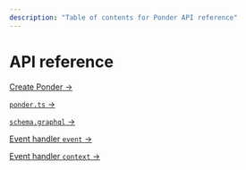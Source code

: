 ```yaml
---
description: "Table of contents for Ponder API reference"
---
```


# API reference

[Create Ponder →](/api-reference/create-ponder)

[`ponder.ts` →](/api-reference/ponder-config)

[`schema.graphql` →](/api-reference/schema-graphql)

[Event handler `event` →](/api-reference/event)

[Event handler `context` →](/api-reference/context)
